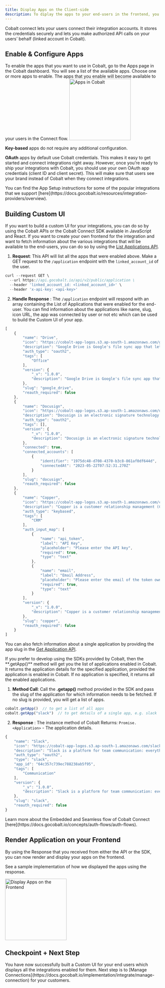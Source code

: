 ```yaml
---
title: Display Apps on the Client-side
description: To diplay the apps to your end-users in the frontend, you can develop your own custom UI or redirect your users to Cobalt Connect, which is securely hosted by Cobalt.
---
```


Cobalt connect lets your users connect their integration accounts. It stores the credentials securely and lets you make authorized API calls on your users’ behalf (linked account in Cobalt).

## Enable & Configure Apps

To enable the apps that you want to use in Cobalt, go to the Apps page in the Cobalt dashboard. You will see a list of the available apps. Choose one or more apps to enable. The apps that you enable will become available to your users in the Connect flow.
<img height="200" src="/images/Concepts/app-list.png" alt="Apps in Cobalt"/>

**Key-based** apps do not require any additional configuration.

**OAuth** apps by default use Cobalt credentials. This makes it easy to get started and connect integrations right away. However, once you’re ready to ship your integrations with Cobalt, you should use your own OAuth app credentials (client ID and client secret). This will make sure that users see your brand instead of Cobalt when they connect integrations.

<Note>
You can find the App Setup instructions for some of the popular integrations that we support [here](https://docs.gocobalt.io/resources/integration-providers/overview).
</Note>

## Building Custom UI
If you want to build a custom UI for your integrations, you can do so by using the Cobalt APIs or the Cobalt Connect SDK available in JavaScript and React. 
<AccordionGroup>
  <Accordion title="Cobalt API for UI">
If you want to create your own frontend for the integration and want to fetch information about the various integrations that will be available to the end-users, you can do so by using the [List Applications API](https://docs.gocobalt.io/api-reference/integration-meta/list-applications).

1. **Request**: This API will list all the apps that were enabled above. Make a GET request to the `/application` endpoint with the `linked_account_id` of the user.
``` JavaScript cURL
curl --request GET \
  --url https://api.gocobalt.io/api/v2/public/application \
  --header 'linked_account_id: <linked_account_id>' \
  --header 'x-api-key: <api-key>'
```

2. **Handle Response** : The `/application` endpoint will respond with an array containing the List of Applications that were enabled for the end-user. You can find information about the applications like name, slug, icon URL, the app was connected by user or not etc which can be used to build the Custom UI of your app.
``` JavaScript 200 Response
[
    {
        "name": "Drive",
        "icon": "https://cobalt-app-logos.s3.ap-south-1.amazonaws.com/google_drive/logo.png",
        "description": "Google Drive is Google's file sync app that lets you store all of your files online alongside your Google Docs documents, and keep them synced with all of your devices.",
        "auth_type": "oauth2",
        "tags": [
            "Office"
        ],
        "version": {
            "_v": "1.0.0",
            "description": "Google Drive is Google's file sync app that lets you store all of your files online alongside your Google Docs documents, and keep them synced with all of your devices."
        },
        "slug": "google_drive",
        "reauth_required": false
    },
    {
        "name": "Docusign",
        "icon": "https://cobalt-app-logos.s3.ap-south-1.amazonaws.com/docusign/logo.png",
        "description": "Docusign is an electronic signature technology and digital transaction management service for facilitating electronic exchanges of signed documents.",
        "auth_type": "oauth2",
        "tags": [],
        "version": {
            "_v": "1.0.0",
            "description": "Docusign is an electronic signature technology and digital transaction management service for facilitating electronic exchanges of signed documents."
        },
        "connected": true,
        "connected_accounts": [
            {
                "identifier": "1975dc48-d708-4370-b3c8-861af0df644d",
                "connectedAt": "2023-05-22T07:52:31.270Z"
            }
        ],
        "slug": "docusign",
        "reauth_required": false
    },
    {
        "name": "Copper",
        "icon": "https://cobalt-app-logos.s3.ap-south-1.amazonaws.com/copper/logo.png",
        "description": "Copper is a customer relationship management (CRM) platform focused on automation and simplicity. It is built for businesses that use Google Workspace.",
        "auth_type": "keybased",
        "tags": [
            "CRM"
        ],
        "auth_input_map": [
            {
                "name": "api_token",
                "label": "API Key",
                "placeholder": "Please enter the API key",
                "required": true,
                "type": "text"
            },
            {
                "name": "email",
                "label": "Email Address",
                "placeholder": "Please enter the email of the token owner",
                "required": true,
                "type": "text"
            }
        ],
        "version": {
            "_v": "1.0.0",
            "description": "Copper is a customer relationship management (CRM) platform focused on automation and simplicity. It is built for businesses that use Google Workspace."
        },
        "slug": "copper",
        "reauth_required": false
    }
]
```

You can also fetch information about a single application by providing the app slug in the [Get Application API](https://docs.gocobalt.io/api-reference/integration-meta/get-application).

  </Accordion>

  <Accordion title="Cobalt SDK for UI">
If you prefer to develop using the SDKs provided by Cobalt, then the **.getApp()** method will get you the list of applications enabled in Cobalt. It returns the application details for the specified application, provided the application is enabled in Cobalt. If no application is specified, it returns all the enabled applications.

1. **Method Call**: Call the **.getapp()** method provided in the SDK and pass the slug of the application for which information needs to be fetched. If no slug is provided, you will get a list of apps.
``` JavaScript JS SDK
cobalt.getApp()  // to get a list of all apps
cobalt.getApp("slack")  // to get details of a single app, e.g. slack
```

2. **Response** : The instance method of Cobalt Returns: `Promise.<Application>` - The application details. 
``` JavaScript Response
{
	"name": "Slack",
	"icon": "https://cobalt-app-logos.s3.ap-south-1.amazonaws.com/slack/logo.png",
	"description": "Slack is a platform for team communication: everything in one place, instantly searchable, available wherever you go. Offering instant messaging, document sharing and knowledge search for modern teams.",
	"auth_type": "oauth2",
	"type": "slack",
	"app_id": "64c357c739ec788238ab5f95",
	"tags": [
		"Communication"
	],
	"version": {
		"_v": "1.0.0",
		"description": "Slack is a platform for team communication: everything in one place, instantly searchable, available wherever you go. Offering instant messaging, document sharing and knowledge search for modern teams."
	},
	"slug": "slack",
    "reauth_required": false
}
```
<Note>
Learn more about the Embedded and Seamless flow of Cobalt Connect [here](https://docs.gocobalt.io/concepts/auth-flows/auth-flows).
</Note>
  </Accordion>
</AccordionGroup>


## Render Application on your Frontend

By using the Response that you received from either the API or the SDK, you can now render and display your apps on the frontend. 

See a sample implementation of how we displayed the apps using the response.

<img height="200" src="/images/implementation/display.png" alt="Display Apps on the Frontend"/>


## Checkpoint + Next Step
<Check>
You have now successfully built a Custom UI for your end users which displays all the integrations enabled for them. Next step is to [Manage Connections](https://docs.gocobalt.io/implementation/integrate/manage-connection) for your customers.
</Check>